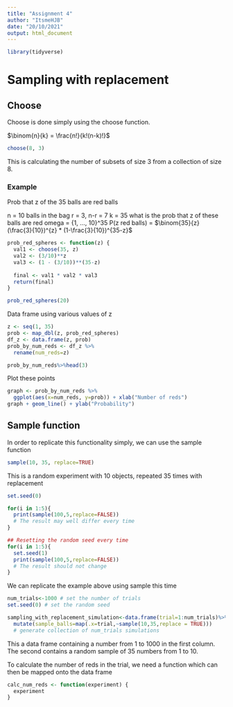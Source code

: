 ```yaml
---
title: "Assignment 4"
author: "ItsmeHJB"
date: "20/10/2021"
output: html_document
---
```


```r
library(tidyverse)
```

# Sampling with replacement
## Choose

Choose is done simply using the choose function.

$\binom{n}{k} = \frac{n!}{k!(n-k)!}$

```r
choose(8, 3)
```

This is calculating the number of subsets of size 3 from a collection of size 8.

### Example

Prob that z of the 35 balls are red balls

n = 10 balls in the bag
r = 3, n-r = 7
k = 35
what is the prob that z of these balls are red
omega = {1, ..., 10}^35
P(z red balls) = $\binom{35}{z} (\frac{3}{10})^{z} * (1-\frac{3}{10})^{35-z}$

```r
prob_red_spheres <- function(z) {
  val1 <- choose(35, z)
  val2 <- (3/10)**z
  val3 <- (1 - (3/10))**(35-z)
  
  final <- val1 * val2 * val3
  return(final)
}

prob_red_spheres(20)
```

Data frame using various values of z
```r
z <- seq(1, 35)
prob <- map_dbl(z, prob_red_spheres)
df_z <- data.frame(z, prob)
prob_by_num_reds <- df_z %>%
  rename(num_reds=z)

prob_by_num_reds%>%head(3)
```

Plot these points
```r
graph <- prob_by_num_reds %>%
  ggplot(aes(x=num_reds, y=prob)) + xlab("Number of reds")
graph + geom_line() + ylab("Probability")
```

## Sample function
In order to replicate this functionality simply, we can use the sample function
```r
sample(10, 35, replace=TRUE)
```
This is a random experiment with 10 objects, repeated 35 times with replacement

```r
set.seed(0)

for(i in 1:5){
  print(sample(100,5,replace=FALSE))
  # The result may well differ every time
}

## Resetting the random seed every time
for(i in 1:5){
  set.seed(1)
  print(sample(100,5,replace=FALSE))
  # The result should not change
}
```

We can replicate the example above using sample this time
```r
num_trials<-1000 # set the number of trials
set.seed(0) # set the random seed

sampling_with_replacement_simulation<-data.frame(trial=1:num_trials)%>%
  mutate(sample_balls=map(.x=trial,~sample(10,35,replace = TRUE)))
  # generate collection of num_trials simulations
```
This a data frame containing a number from 1 to 1000 in the first column. The second contains a random sample of 35 numbers from 1 to 10.

To calculate the number of reds in the trial, we need a function which can then be mapped onto the data frame
```r
calc_num_reds <- function(experiment) {
  experiment
}
```


